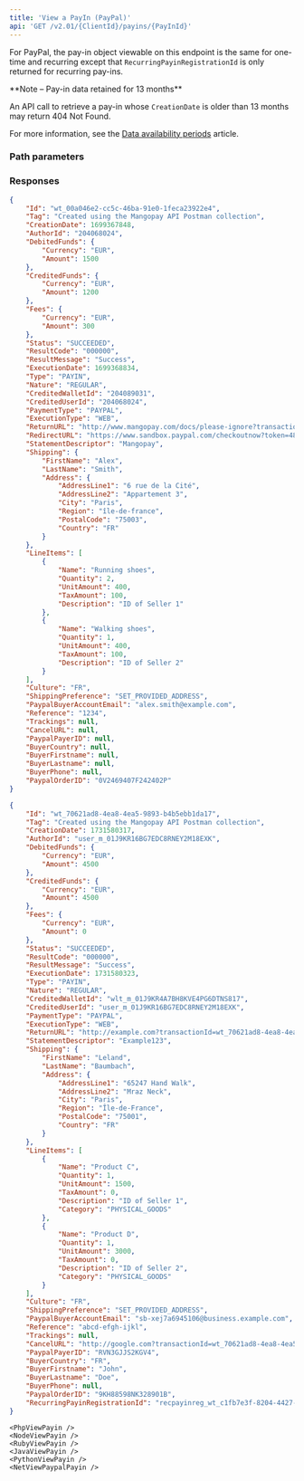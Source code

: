 ```yaml
---
title: 'View a PayIn (PayPal)'  
api: 'GET /v2.01/{ClientId}/payins/{PayInId}'  
---
```



  

For PayPal, the pay-in object viewable on this endpoint is the same for one-time and recurring except that `RecurringPayinRegistrationId` is only returned for recurring pay-ins.

<Note>
**Note – Pay-in data retained for 13 months**

An API call to retrieve a pay-in whose `CreationDate` is older than 13 months may return 404 Not Found.

For more information, see the <a href="/api-reference/overview/data-availability-periods">Data availability periods</a> article.
</Note>


### Path parameters  

<PayInId />  

### Responses  

<AccordionGroup>

<Accordion title="200 - Succeeded">  

<IdResponse />  

<TagResponse />  

<CreationDateResponse />  

<AuthorIdResponse />  

<DebitedFunds8Response />  

<CreditedFunds6Response />  

<Fees6Response />  

<Status2Response />  

<ResultCodeResponse />  

<ResultMessageResponse />  

<ExecutionDateResponse />  

<TypeResponse />  

<NatureResponse />  

<CreditedWalletIdResponse />  

<PaymentType8Response />  

<ExecutionTypeResponse />  

<ReturnURLResponse />  

<RedirectURLResponse />  

<StatementDescriptorResponse />  

<Shipping1Response />  

<LineItems1Response />  

<Culture1Response />  

<ShippingPreferenceResponse />  

<PaypalBuyerAccountEmailResponse />  

<Reference1Response />  

<TrackingsResponse />

<CancelURLResponse/>
<PaypalPayerIDResponse/>
<BuyerCountryResponse/>
<BuyerFirstnameResponse/>
<BuyerLastnameResponse/>
<BuyerPhoneResponse/>
<PaypalOrderIDResponse/>

<RecurringPayinRegistrationId1Response/>

</Accordion>

</AccordionGroup>  

<ResponseExample>  

````json 200 - One-time  
{
    "Id": "wt_00a046e2-cc5c-46ba-91e0-1feca23922e4",
    "Tag": "Created using the Mangopay API Postman collection",
    "CreationDate": 1699367848,
    "AuthorId": "204068024",
    "DebitedFunds": {
        "Currency": "EUR",
        "Amount": 1500
    },
    "CreditedFunds": {
        "Currency": "EUR",
        "Amount": 1200
    },
    "Fees": {
        "Currency": "EUR",
        "Amount": 300
    },
    "Status": "SUCCEEDED",
    "ResultCode": "000000",
    "ResultMessage": "Success",
    "ExecutionDate": 1699368834,
    "Type": "PAYIN",
    "Nature": "REGULAR",
    "CreditedWalletId": "204089031",
    "CreditedUserId": "204068024",
    "PaymentType": "PAYPAL",
    "ExecutionType": "WEB",
    "ReturnURL": "http://www.mangopay.com/docs/please-ignore?transactionId=wt_00a046e2-cc5c-46ba-91e0-1feca23922e4",
    "RedirectURL": "https://www.sandbox.paypal.com/checkoutnow?token=48X37022FD879043B",
    "StatementDescriptor": "Mangopay",
    "Shipping": {
        "FirstName": "Alex",
        "LastName": "Smith",
        "Address": {
            "AddressLine1": "6 rue de la Cité",
            "AddressLine2": "Appartement 3",
            "City": "Paris",
            "Region": "île-de-france",
            "PostalCode": "75003",
            "Country": "FR"
        }
    },
    "LineItems": [
        {
            "Name": "Running shoes",
            "Quantity": 2,
            "UnitAmount": 400,
            "TaxAmount": 100,
            "Description": "ID of Seller 1"
        },
        {
            "Name": "Walking shoes",
            "Quantity": 1,
            "UnitAmount": 400,
            "TaxAmount": 100,
            "Description": "ID of Seller 2"
        }
    ],
    "Culture": "FR",
    "ShippingPreference": "SET_PROVIDED_ADDRESS",
    "PaypalBuyerAccountEmail": "alex.smith@example.com",
    "Reference": "1234",
    "Trackings": null,
    "CancelURL": null,
    "PaypalPayerID": null,
    "BuyerCountry": null,
    "BuyerFirstname": null,
    "BuyerLastname": null,
    "BuyerPhone": null,
    "PaypalOrderID": "0V2469407F242402P"
}  
````
````json 200 - Recurring
{
    "Id": "wt_70621ad8-4ea8-4ea5-9893-b4b5ebb1da17",
    "Tag": "Created using the Mangopay API Postman collection",
    "CreationDate": 1731580317,
    "AuthorId": "user_m_01J9KR16BG7EDC8RNEY2M18EXK",
    "DebitedFunds": {
        "Currency": "EUR",
        "Amount": 4500
    },
    "CreditedFunds": {
        "Currency": "EUR",
        "Amount": 4500
    },
    "Fees": {
        "Currency": "EUR",
        "Amount": 0
    },
    "Status": "SUCCEEDED",
    "ResultCode": "000000",
    "ResultMessage": "Success",
    "ExecutionDate": 1731580323,
    "Type": "PAYIN",
    "Nature": "REGULAR",
    "CreditedWalletId": "wlt_m_01J9KR4A7BH8KVE4PG6DTNS817",
    "CreditedUserId": "user_m_01J9KR16BG7EDC8RNEY2M18EXK",
    "PaymentType": "PAYPAL",
    "ExecutionType": "WEB",
    "ReturnURL": "http://example.com?transactionId=wt_70621ad8-4ea8-4ea5-9893-b4b5ebb1da17",
    "StatementDescriptor": "Example123",
    "Shipping": {
        "FirstName": "Leland",
        "LastName": "Baumbach",
        "Address": {
            "AddressLine1": "65247 Hand Walk",
            "AddressLine2": "Mraz Neck",
            "City": "Paris",
            "Region": "Île-de-France",
            "PostalCode": "75001",
            "Country": "FR"
        }
    },
    "LineItems": [
        {
            "Name": "Product C",
            "Quantity": 1,
            "UnitAmount": 1500,
            "TaxAmount": 0,
            "Description": "ID of Seller 1",
            "Category": "PHYSICAL_GOODS"
        },
        {
            "Name": "Product D",
            "Quantity": 1,
            "UnitAmount": 3000,
            "TaxAmount": 0,
            "Description": "ID of Seller 2",
            "Category": "PHYSICAL_GOODS"
        }
    ],
    "Culture": "FR",
    "ShippingPreference": "SET_PROVIDED_ADDRESS",
    "PaypalBuyerAccountEmail": "sb-xej7a6945106@business.example.com",
    "Reference": "abcd-efgh-ijkl",
    "Trackings": null,
    "CancelURL": "http://google.com?transactionId=wt_70621ad8-4ea8-4ea5-9893-b4b5ebb1da17",
    "PaypalPayerID": "RVN3GJJS2KGV4",
    "BuyerCountry": "FR",
    "BuyerFirstname": "John",
    "BuyerLastname": "Doe",
    "BuyerPhone": null,
    "PaypalOrderID": "9KH88598NK328901B",
    "RecurringPayinRegistrationId": "recpayinreg_wt_c1fb7e3f-8204-4427-9251-df886fbb4e42"
}
````
</ResponseExample>  

<RequestExample>  

    <PhpViewPayin />
    <NodeViewPayin />
    <RubyViewPayin />
    <JavaViewPayin />
    <PythonViewPayin />
    <NetViewPaypalPayin />
  
</RequestExample>